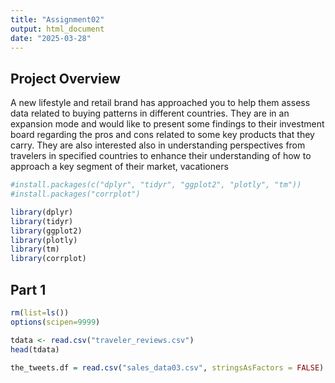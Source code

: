 ```yaml
---
title: "Assignment02"
output: html_document
date: "2025-03-28"
---
```


## Project Overview

A new lifestyle and retail brand has approached you to help them assess data related to buying patterns
in different countries. They are in an expansion mode and would like to present some findings to their
investment board regarding the pros and cons related to some key products that they carry. They are
also interested also in understanding perspectives from travelers in specified countries to enhance their
understanding of how to approach a key segment of their market, vacationers

```r
#install.packages(c("dplyr", "tidyr", "ggplot2", "plotly", "tm"))
#install.packages("corrplot")

library(dplyr)
library(tidyr)
library(ggplot2)
library(plotly)
library(tm)
library(corrplot)


```
## Part 1
```r

rm(list=ls())
options(scipen=9999)

tdata <- read.csv("traveler_reviews.csv")
head(tdata)
```





```r
the_tweets.df = read.csv("sales_data03.csv", stringsAsFactors = FALSE)
```



